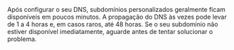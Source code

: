 <Note>
  Após configurar o seu DNS, subdomínios personalizados geralmente ficam disponíveis em poucos minutos. A propagação do DNS às vezes pode levar de 1 a 4 horas e, em casos raros, até 48 horas. Se o seu subdomínio não estiver disponível imediatamente, aguarde antes de tentar solucionar o problema.
</Note>